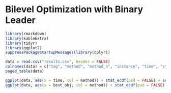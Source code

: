 # Bilevel Optimization with Binary Leader

```r
library(rmarkdown)
library(kableExtra)
library(tidyr)
library(ggplot2)
suppressPackageStartupMessages(library(dplyr))
```

```r
data = read.csv("results.csv", header = FALSE)
colnames(data) = c("tag", "method", "method_n", "instance", "time", "status", "reason", "best_obj", "best_bound")
paged_table(data)
```

```r
ggplot(data, aes(x = time, col = method)) + stat_ecdf(pad = FALSE) + scale_x_log10()
ggplot(data, aes(x = best_obj, col = method)) + stat_ecdf(pad = FALSE) + scale_x_log10()
```